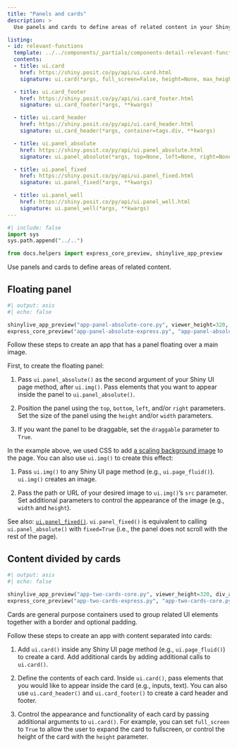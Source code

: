 ```yaml
---
title: "Panels and cards"
description: >
  Use panels and cards to define areas of related content in your Shiny app.

listing:
- id: relevant-functions
  template: ../../components/_partials/components-detail-relevant-functions.ejs
  contents:
  - title: ui.card
    href: https://shiny.posit.co/py/api/ui.card.html
    signature: ui.card(*args, full_screen=False, height=None, max_height=None, min_height=None, fill=True, class_=None, **kwargs)

  - title: ui.card_footer
    href: https://shiny.posit.co/py/api/ui.card_footer.html
    signature: ui.card_footer(*args, **kwargs)

  - title: ui.card_header
    href: https://shiny.posit.co/py/api/ui.card_header.html
    signature: ui.card_header(*args, container=tags.div, **kwargs)

  - title: ui.panel_absolute
    href: https://shiny.posit.co/py/api/ui.panel_absolute.html
    signature: ui.panel_absolute(*args, top=None, left=None, right=None, bottom=None, width=None, height=None, draggable=False, fixed=False, cursor='auto', **kwargs)

  - title: ui.panel_fixed
    href: https://shiny.posit.co/py/api/ui.panel_fixed.html
    signature: ui.panel_fixed(*args, **kwargs)

  - title: ui.panel_well
    href: https://shiny.posit.co/py/api/ui.panel_well.html
    signature: ui.panel_well(*args, **kwargs)
---
```


```python
#| include: false
import sys
sys.path.append("../..")

from docs.helpers import express_core_preview, shinylive_app_preview
```

Use panels and cards to define areas of related content.

:::{#relevant-functions}
:::
## Floating panel

:::{.column-screen-inset-right style="max-width:800px;"}
```python
#| output: asis
#| echo: false

shinylive_app_preview("app-panel-absolute-core.py", viewer_height=320, div_attrs=".p-0")
express_core_preview("app-panel-absolute-express.py", "app-panel-absolute-core.py")
```
:::

Follow these steps to create an app that has a panel floating over a main image.

First, to create the floating panel:

  1. Pass `ui.panel_absolute()` as the second argument of your Shiny UI page method, after `ui.img()`. Pass elements that you want to appear inside the panel to `ui.panel_absolute()`.

  2. Position the panel using the `top`, `bottom`, `left`, and/or `right` parameters. Set the size of the panel using the `height` and/or `width` parameters.

  3. If you want the panel to be draggable, set the `draggable` parameter to `True`.

In the example above, we used CSS to add [a scaling background image](https://developer.mozilla.org/en-US/docs/Web/CSS/CSS_backgrounds_and_borders/Resizing_background_images) to the page.
You can also use `ui.img()` to create this effect:

  1. Pass `ui.img()` to any Shiny UI page method (e.g., `ui.page_fluid()`). `ui.img()` creates an image.

  2. Pass the path or URL of your desired image to `ui.img()`'s `src` parameter. Set additional parameters to control the appearance of the image (e.g., `width` and `height`).


See also: [`ui.panel_fixed()`](https://shiny.posit.co/py/api/ui.panel_fixed.html). `ui.panel_fixed()` is equivalent to calling `ui.panel_absolute()` with `fixed=True` (i.e., the panel does not scroll with the rest of the page).



## Content divided by cards

:::{.column-screen-inset-right style="max-width:800px;"}
```python
#| output: asis
#| echo: false

shinylive_app_preview("app-two-cards-core.py", viewer_height=320, div_attrs=".p-0")
express_core_preview("app-two-cards-express.py", "app-two-cards-core.py")
```
:::

Cards are general purpose containers used to group related UI elements together with a border and optional padding.

Follow these steps to create an app with content separated into cards:

  1. Add `ui.card()` inside any Shiny UI page method (e.g., `ui.page_fluid()`) to create a card. Add additional cards by adding additional calls to `ui.card()`.

  2. Define the contents of each card. Inside `ui.card()`, pass elements that you would like to appear inside the card (e.g., inputs, text). You can also use `ui.card_header()` and `ui.card_footer()` to create a card header and footer.

  3. Control the appearance and functionality of each card by passing additional  arguments to `ui.card()`. For example, you can set `full_screen` to `True` to allow the user to expand the card to fullscreen, or control the height of the card with the `height` parameter.
